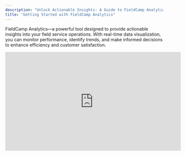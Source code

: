 ```yaml
---
description: "Unlock Actionable Insights: A Guide to FieldCamp Analytics Features and Benefits"
title: "Getting Started with FieldCamp Analytics"
---
```


FieldCamp Analytics—a powerful tool designed to provide actionable insights into your field service operations. With real-time data visualization, you can monitor performance, identify trends, and make informed decisions to enhance efficiency and customer satisfaction.

<iframe width="560" height="315" src="https://www.youtube.com/embed/8EyELKrSIAk?si=z_vtC9E13Te_Ci6C" title="YouTube video player" frameborder="0" allow="accelerometer; autoplay; clipboard-write; encrypted-media; gyroscope; picture-in-picture; web-share" referrerpolicy="strict-origin-when-cross-origin" allowfullscreen />

## **Accessing Analytics**

To access the Analytics module:

1. Log in to your FieldCamp dashboard.
2. Navigate to the **Analytics** section from the main menu.
3. Choose the desired report or dashboard to view detailed metrics.

## **Key Analytics Dashboards**

FieldCamp offers several dashboards to monitor various aspects of your operations:

1. **Overview** 

This dashboard provides a comprehensive view of job statuses, completion rates, and average completion times. It enables users to track operational efficiency and identify areas needing attention.

### **<u>Key Metrics Displayed</u>**

- Total Jobs Total Revenue
- Total Clients
- Total Team Members

  ![Analytics1 Pn](/images/Analytics1.png)

  **<u>Visual Data Insights</u>**
  - **Job Volume Trends**

  This chart visually represents the number of jobs created per month. It helps identify peak periods and seasonal fluctuations in job scheduling.

  ![Screenshot 7 Pn](/images/Screenshot_7.png)
  - **Revenue Trends**

  Displays the monthly revenue generated over the past six months. This insight supports financial forecasting and helps detect trends in business growth or decline.

  ![Analytics1 Pn](/images/Analytics1.png)
  - **Job Status Distribution**

  A donut chart illustrating the proportion of jobs based on their current status:
- Completed
- In Progress
- Open

  ![Frame1000005467(1) Pn](/images/Frame1000005467\(1\).png)

  This visualization helps identify workflow bottlenecks and job backlog scenarios at a glance.
- **Job Status by Month**

  A timeline graph that shows how job statuses have evolved over time. This helps track monthly performance trends and gain deeper insights into pipeline health.

  ![Screenshot 3 Pn](/images/Screenshot_3.png)
- **Job Types**
- A pie chart depicting the ratio between:
- One-off Jobs (e.g., emergency repairs)
- Recurring Jobs (e.g., scheduled maintenance)

![Screenshot 5 Pn](/images/Screenshot_5.png)

Understanding this distribution supports better resource allocation and service planning.

- **Team Skills Distribution**

A bar graph representing the availability of different skills across your team. Each bar corresponds to a specific skill. This aids in workforce planning, training needs analysis, and recruitment strategy.

![Screenshot 4 Pn](/images/Screenshot_4.png)

\
**2. Playground**

The Playground is an interactive analytics tool designed to help you visualize and explore your data using customizable charts. Follow the steps below to make the most of this feature.\
\
The section is divided into two main sections:

**A) Chart Configuration (Left Panel)**

This is where you define the parameters of your chart:

**Metric Selector:**\
Use the dropdown menu labeled **"Metric (What to measure)"** to choose the data point you want to visualize. These include.

- Job Status Distribution
- Job Type Distribution
- Total Jobs Over Time
- Visit Status Breakdown
- Role Distribution
- Clients Stages
- Total Items by Type
- All Clients

**Chart Type Toggle:**\
Choose between two chart styles:

- **Bar Chart** – Ideal for comparing values across categories.
- **Line Chart** – Suitable for visualizing trends over time.

![J4 Pn](/images/J4.png)

**B) Chart Preview (Right Panel)**

- This area displays a **live preview** of the chart based on your selected metric and chart type.
- If no metric is selected or data is unavailable, it will show the message: **"No data available."**

### **3. Reports**

The Reports section allows you to export and manage your data files in a structured, downloadable format. It is especially useful for maintaining records, sharing insights with stakeholders, or performing in-depth offline analysis.

**What You’ll See**

Each row in the list represents an individual, downloadable report. The following details are displayed for each report:

- File Name\
  Indicates the name of the exported report file, usually including a timestamp for easy identification.
- Export Date\
  Shows the exact date when the report was generated and exported.
- File Size\
  Displays the size of the report file, helping you assess the amount of data it contains.

Download Icon\
A clickable icon that allows you to download the report file to your local system.\
\
**How to Use the Reports Section**

- **Browse Reports**\
  View a list of all previously exported reports in order.
- **Download a Report**\
  Click on the download icon next to any report entry to save the file locally.
- **Open the File**

  Reports are exported in CSV format and can be opened using Microsoft Excel, Google Sheets, or any compatible text editor.

![Screenshot 4 Pn](/images/Screenshot_4.png)

This section simplifies access to historical data and ensures that you always have reliable backups of your exported metrics and insights.

### **4. Boards**

A Board is like a personalized dashboard where you can pin and organize multiple chart widgets, each representing a key performance metric. These could include:

- Visit status breakdowns
- Client lifecycle stages
- Technician efficiency
- Job completion timelines
- Repeat service frequency

![Screenshot 5 Pn](/images/Screenshot_5.png)

Each widget helps you monitor different parts of your operation—quickly, visually, and in real time.

## **Customization**

FieldCamp allows you to customize reports to suit your specific needs:

- **Date Range Selection:** Filter data by specific time frames.
- **Technician Filters:** View data for individual technicians or teams.
- **Service Type Filters:** Analyze performance based on service categories.
- **Export Options:** Download reports in PDF or Excel formats for sharing and record-keeping.

By leveraging analytics features, you can make informed decisions that enhance operational efficiency, improve customer satisfaction, and drive business growth.